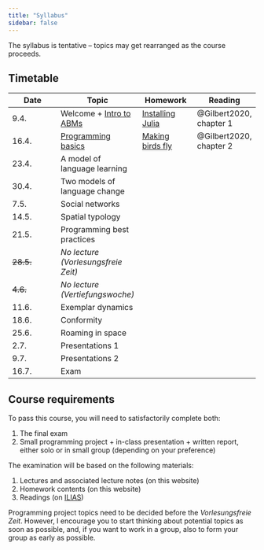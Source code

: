 ```yaml
---
title: "Syllabus"
sidebar: false
---
```


::: {.callout-note}
The syllabus is tentative -- topics may get rearranged as the course proceeds.
:::


## Timetable

| Date    | Topic    | Homework | Reading |
|---------|---------|--------|-------|
| 9.4.		| Welcome + [Intro to ABMs](lectures/intro.qmd)					| [Installing Julia](homework/installing-julia.qmd) | @Gilbert2020, chapter 1 |
| 16.4.		| [Programming basics](lectures/basics.qmd) | [Making birds fly](homework/fly.qmd) | @Gilbert2020, chapter 2 |
| 23.4.		|	A model of language learning				| | |
| 30.4.		|	Two models of language change				| | |
| 7.5.		|	Social networks				| | |
| 14.5.		|	Spatial typology				| | |
| 21.5.		|	Programming best practices				| | |
| ~~28.5.~~ | *No lecture (Vorlesungsfreie Zeit)*					| | |
| ~~4.6.~~  |	*No lecture (Vertiefungswoche)*				| | |
| 11.6.		| Exemplar dynamics				| | |
| 18.6.		|	Conformity				| | |
| 25.6.		|	Roaming in space				| | |
| 2.7.		| Presentations 1					| | |
| 9.7.		|	Presentations 2				| | |
| 16.7.		| Exam					| | |


## Course requirements

To pass this course, you will need to satisfactorily complete both:

1. The final exam
1. Small programming project + in-class presentation + written report, either solo or in small group (depending on your preference)

The examination will be based on the following materials:

1. Lectures and associated lecture notes (on this website)
1. Homework contents (on this website)
1. Readings (on [ILIAS](https://ilias.uni-konstanz.de/goto_ILIASKONSTANZ_crs_1712980.html))

Programming project topics need to be decided before the *Vorlesungsfreie Zeit*. However, I encourage you to start thinking about potential topics as soon as possible, and, if you want to work in a group, also to form your group as early as possible.
